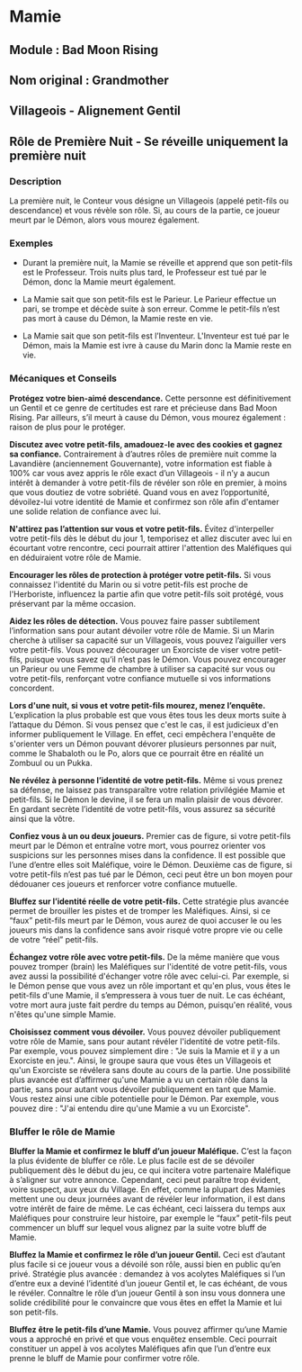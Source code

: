 # Mamie

## Module : Bad Moon Rising

## Nom original : Grandmother

## Villageois - Alignement Gentil

## Rôle de Première Nuit - Se réveille uniquement la première nuit

### Description

La première nuit, le Conteur vous désigne un Villageois (appelé petit-fils ou descendance) et vous révèle son rôle. Si, au cours de la partie, ce joueur meurt par le Démon, alors vous mourez également.

### Exemples

- Durant la première nuit, la Mamie se réveille et apprend que son petit-fils est le Professeur. Trois nuits plus tard, le Professeur est tué par le Démon, donc la Mamie meurt également.

- La Mamie sait que son petit-fils est le Parieur. Le Parieur effectue un pari, se trompe et décède suite à son erreur. Comme le petit-fils n’est pas mort à cause du Démon, la Mamie reste en vie.

- La Mamie sait que son petit-fils est l’Inventeur. L'Inventeur est tué par le Démon, mais la Mamie est ivre à cause du Marin donc la Mamie reste en vie.

### Mécaniques et Conseils

**Protégez votre bien-aimé descendance.** Cette personne est définitivement un Gentil et ce genre de certitudes est rare et précieuse dans Bad Moon Rising. Par ailleurs, s’il meurt à cause du Démon, vous mourez également : raison de plus pour le protéger.

**Discutez avec votre petit-fils, amadouez-le avec des cookies et gagnez sa confiance.** Contrairement à d’autres rôles de première nuit comme la Lavandière (anciennement Gouvernante), votre information est fiable à 100% car vous avez appris le rôle exact d’un Villageois - il n’y a aucun intérêt à demander à votre petit-fils de révéler son rôle en premier, à moins que vous doutiez de votre sobriété. Quand vous en avez l’opportunité, dévoilez-lui votre identité de Mamie et confirmez son rôle afin d'entamer une solide relation de confiance avec lui.

**N'attirez pas l’attention sur vous et votre petit-fils.** Évitez d'interpeller votre petit-fils dès le début du jour 1, temporisez et allez discuter avec lui en écourtant votre rencontre, ceci pourrait attirer l'attention des Maléfiques qui en déduiraient votre rôle de Mamie.

**Encourager les rôles de protection à protéger votre petit-fils.** Si vous connaissez l'identité du Marin ou si votre petit-fils est proche de l'Herboriste, influencez la partie afin que votre petit-fils soit protégé, vous préservant par la même occasion.

**Aidez les rôles de détection.** Vous pouvez faire passer subtilement l’information sans pour autant dévoiler votre rôle de Mamie. Si un Marin cherche à utiliser sa capacité sur un Villageois, vous pouvez l’aiguiller vers votre petit-fils. Vous pouvez décourager un Exorciste de viser votre petit-fils, puisque vous savez qu’il n’est pas le Démon. Vous pouvez encourager un Parieur ou une Femme de chambre à utiliser sa capacité sur vous ou votre petit-fils, renforçant votre confiance mutuelle si vos informations concordent.

**Lors d'une nuit, si vous et votre petit-fils mourez, menez l’enquête.** L’explication la plus probable est que vous êtes tous les deux morts suite à l’attaque du Démon. Si vous pensez que c'est le cas, il est judicieux d'en informer publiquement le Village. En effet, ceci empêchera l'enquête de s'orienter vers un Démon pouvant dévorer plusieurs personnes par nuit, comme le Shabaloth ou le Po, alors que ce pourrait être en réalité un Zombuul ou un Pukka.

**Ne révélez à personne l’identité de votre petit-fils.** Même si vous prenez sa défense, ne laissez pas transparaître votre relation privilégiée Mamie et petit-fils. Si le Démon le devine, il se fera un malin plaisir de vous dévorer. En gardant secrète l’identité de votre petit-fils, vous assurez sa sécurité ainsi que la vôtre.

**Confiez vous à un ou deux joueurs.** Premier cas de figure, si votre petit-fils meurt par le Démon et entraîne votre mort, vous pourrez orienter vos suspicions sur les personnes mises dans la confidence. Il est possible que l’une d’entre elles soit Maléfique, voire le Démon. Deuxième cas de figure, si votre petit-fils n’est pas tué par le Démon, ceci peut être un bon moyen pour dédouaner ces joueurs et renforcer votre confiance mutuelle.

**Bluffez sur l’identité réelle de votre petit-fils.** Cette stratégie plus avancée permet de brouiller les pistes et de tromper les Maléfiques. Ainsi, si ce “faux” petit-fils meurt par le Démon, vous aurez de quoi accuser le ou les joueurs mis dans la confidence sans avoir risqué votre propre vie ou celle de votre “réel” petit-fils.

**Échangez votre rôle avec votre petit-fils.** De la même manière que vous pouvez tromper (brain) les Maléfiques sur l'identité de votre petit-fils, vous avez aussi la possibilité d'échanger votre rôle avec celui-ci. Par exemple, si le Démon pense que vous avez un rôle important et qu'en plus, vous êtes le petit-fils d'une Mamie, il s’empressera à vous tuer de nuit. Le cas échéant, votre mort aura juste fait perdre du temps au Démon, puisqu'en réalité, vous n'êtes qu'une simple Mamie.

**Choisissez comment vous dévoiler.** Vous pouvez dévoiler publiquement votre rôle de Mamie, sans pour autant révéler l'identité de votre petit-fils. Par exemple, vous pouvez simplement dire : "Je suis la Mamie et il y a un Exorciste en jeu.". Ainsi, le groupe saura que vous êtes un Villageois et qu'un Exorciste se révélera sans doute au cours de la partie. Une possibilité plus avancée est d’affirmer qu'une Mamie a vu un certain rôle dans la partie, sans pour autant vous dévoiler publiquement en tant que Mamie. Vous restez ainsi une cible potentielle pour le Démon. Par exemple, vous pouvez dire : "J'ai entendu dire qu'une Mamie a vu un Exorciste".

### Bluffer le rôle de Mamie

**Bluffer la Mamie et confirmez le bluff d’un joueur Maléfique.** C’est la façon la plus évidente de bluffer ce rôle. Le plus facile est de se dévoiler publiquement dès le début du jeu, ce qui incitera votre partenaire Maléfique à s’aligner sur votre annonce. Cependant, ceci peut paraître trop évident, voire suspect, aux yeux du Village. En effet, comme la plupart des Mamies mettent une ou deux journées avant de révéler leur information, il est dans votre intérêt de faire de même. Le cas échéant, ceci laissera du temps aux Maléfiques pour construire leur histoire, par exemple le “faux” petit-fils peut commencer un bluff sur lequel vous alignez par la suite votre bluff de Mamie.

**Bluffez la Mamie et confirmez le rôle d’un joueur Gentil.** Ceci est d’autant plus facile si ce joueur vous a dévoilé son rôle, aussi bien en public qu’en privé. Stratégie plus avancée : demandez à vos acolytes Maléfiques si l’un d’entre eux a deviné l’identité d’un joueur Gentil et, le cas échéant, de vous le révéler. Connaître le rôle d’un joueur Gentil à son insu vous donnera une solide crédibilité pour le convaincre que vous êtes en effet la Mamie et lui son petit-fils.

**Bluffez être le petit-fils d’une Mamie.** Vous pouvez affirmer qu’une Mamie vous a approché en privé et que vous enquêtez ensemble. Ceci pourrait constituer un appel à vos acolytes Maléfiques afin que l’un d’entre eux prenne le bluff de Mamie pour confirmer votre rôle.

